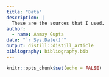 ```yaml
---
title: "Data"
description: |
  These are the sources that I used.
author:
  - name: Anmay Gupta
date: "`r Sys.Date()`"
output: distill::distill_article
bibliography: bibliography.bib
---
```


```r
knitr::opts_chunk$set(echo = FALSE)
```


